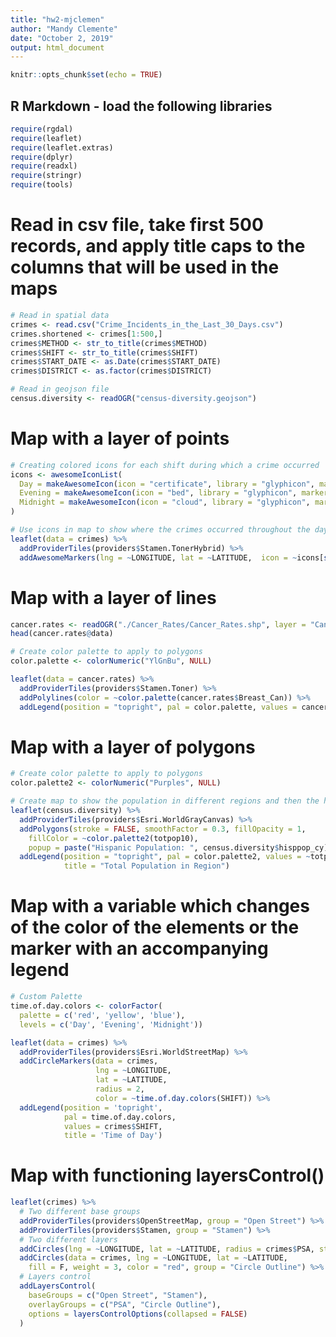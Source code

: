```yaml
---
title: "hw2-mjclemen"
author: "Mandy Clemente"
date: "October 2, 2019"
output: html_document
---
```


```r
knitr::opts_chunk$set(echo = TRUE)
```

## R Markdown - load the following libraries

```r
require(rgdal)
require(leaflet)
require(leaflet.extras)
require(dplyr)
require(readxl)
require(stringr)
require(tools)
```

# Read in csv file, take first 500 records, and apply title caps to the columns that will be used in the maps

```r
# Read in spatial data
crimes <- read.csv("Crime_Incidents_in_the_Last_30_Days.csv")
crimes.shortened <- crimes[1:500,]
crimes$METHOD <- str_to_title(crimes$METHOD)
crimes$SHIFT <- str_to_title(crimes$SHIFT)
crimes$START_DATE <- as.Date(crimes$START_DATE)
crimes$DISTRICT <- as.factor(crimes$DISTRICT)

# Read in geojson file
census.diversity <- readOGR("census-diversity.geojson")
```

# Map with a layer of points

```r
# Creating colored icons for each shift during which a crime occurred
icons <- awesomeIconList(
  Day = makeAwesomeIcon(icon = "certificate", library = "glyphicon", markerColor = "orange", iconColor = "black"),
  Evening = makeAwesomeIcon(icon = "bed", library = "glyphicon", markerColor = "blue", iconColor = "black"),
  Midnight = makeAwesomeIcon(icon = "cloud", library = "glyphicon", markerColor = "black", iconColor = "white")
)

# Use icons in map to show where the crimes occurred throughout the day and night
leaflet(data = crimes) %>%
  addProviderTiles(providers$Stamen.TonerHybrid) %>%
  addAwesomeMarkers(lng = ~LONGITUDE, lat = ~LATITUDE,  icon = ~icons[str_trim(SHIFT)], popup = ~SHIFT)
```

# Map with a layer of lines
```r
cancer.rates <- readOGR("./Cancer_Rates/Cancer_Rates.shp", layer = "Cancer_Rates", GDAL1_integer64_policy = TRUE)
head(cancer.rates@data)

# Create color palette to apply to polygons
color.palette <- colorNumeric("YlGnBu", NULL)

leaflet(data = cancer.rates) %>%
  addProviderTiles(providers$Stamen.Toner) %>%
  addPolylines(color = ~color.palette(cancer.rates$Breast_Can)) %>%
  addLegend(position = "topright", pal = color.palette, values = cancer.rates$Breast_Can, title = "Breast Cancer Rates")
```
# Map with a layer of polygons
```r

# Create color palette to apply to polygons
color.palette2 <- colorNumeric("Purples", NULL)

# Create map to show the population in different regions and then the hispanic population compared to total
leaflet(census.diversity) %>%
  addProviderTiles(providers$Esri.WorldGrayCanvas) %>%
  addPolygons(stroke = FALSE, smoothFactor = 0.3, fillOpacity = 1,
    fillColor = ~color.palette2(totpop10),
    popup = paste("Hispanic Population: ", census.diversity$hisppop_cy)) %>%
  addLegend(position = "topright", pal = color.palette2, values = ~totpop10, opacity = 1.0,
            title = "Total Population in Region")
```
# Map with a variable which changes of the color of the elements or the marker with an accompanying legend
```r

# Custom Palette
time.of.day.colors <- colorFactor(
  palette = c('red', 'yellow', 'blue'),
  levels = c('Day', 'Evening', 'Midnight'))

leaflet(data = crimes) %>%
  addProviderTiles(providers$Esri.WorldStreetMap) %>%
  addCircleMarkers(data = crimes,
                   lng = ~LONGITUDE,
                   lat = ~LATITUDE,
                   radius = 2,
                   color = ~time.of.day.colors(SHIFT)) %>%
  addLegend(position = 'topright',
            pal = time.of.day.colors,
            values = crimes$SHIFT,
            title = 'Time of Day')
```
# Map with functioning layersControl()
```r
leaflet(crimes) %>%
  # Two different base groups
  addProviderTiles(providers$OpenStreetMap, group = "Open Street") %>%
  addProviderTiles(providers$Stamen, group = "Stamen") %>%
  # Two different layers
  addCircles(lng = ~LONGITUDE, lat = ~LATITUDE, radius = crimes$PSA, stroke = F, group = "PSA", popup = ~PSA) %>%
  addCircles(data = crimes, lng = ~LONGITUDE, lat = ~LATITUDE,
    fill = F, weight = 3, color = "red", group = "Circle Outline") %>%
  # Layers control
  addLayersControl(
    baseGroups = c("Open Street", "Stamen"),
    overlayGroups = c("PSA", "Circle Outline"),
    options = layersControlOptions(collapsed = FALSE)
  )
```

